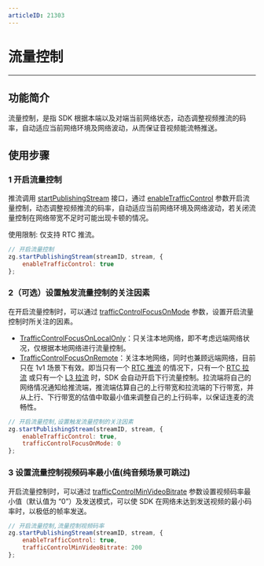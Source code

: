 ```yaml
---
articleID: 21303
---
```

# 流量控制

---

## 功能简介

流量控制，是指 SDK 根据本端以及对端当前网络状态，动态调整视频推流的码率，自动适应当前网络环境及网络波动，从而保证音视频能流畅推送。



## 使用步骤

### 1 开启流量控制

推流调用 [startPublishingStream](@startPublishingStream) 接口，通过 [enableTrafficControl](https://doc-zh.zego.im/article/api?doc=Express_Video_SDK_API~javascript_web~interface~ZegoWebPublishOption#enable-traffic-control) 参数开启流量控制，动态调整视频推流的码率，自动适应当前网络环境及网络波动，若关闭流量控制在网络带宽不足时可能出现卡顿的情况。

<Warning title="注意">

使用限制: 仅支持 RTC 推流。

</Warning>



```javascript
// 开启流量控制
zg.startPublishingStream(streamID, stream, {
    enableTrafficControl: true
};
```

### 2（可选）设置触发流量控制的关注因素

在开启流量控制时，可以通过 [trafficControlFocusOnMode](https://doc-zh.zego.im/article/api?doc=Express_Video_SDK_API~javascript_web~interface~ZegoWebPublishOption#traffic-control-focus-on-mode) 参数，设置开启流量控制时所关注的因素。
- [TrafficControlFocusOnLocalOnly](https://doc-zh.zego.im/article/api?doc=Express_Video_SDK_API~javascript_web~enum~TrafficControlFocusOnMode#traffic-control-focus-on-local-only)：只关注本地网络，即不考虑远端网络状况，仅根据本地网络进行流量控制。
- [TrafficControlFocusOnRemote](https://doc-zh.zego.im/article/api?doc=Express_Video_SDK_API~javascript_web~enum~TrafficControlFocusOnMode#traffic-control-focus-on-remote)：关注本地网络，同时也兼顾远端网络，目前只在 1v1 场景下有效。即当只有一个 [RTC 推流](/glossary/term-explanation#14) 的情况下，只有一个 [RTC 拉流](/glossary/term-explanation#14) 或只有一个 [L3 拉流](/glossary/term-explanation#10) 时，SDK 会自动开启下行流量控制。拉流端将自己的网络情况通知给推流端，推流端估算自己的上行带宽和拉流端的下行带宽，并从上行、下行带宽的估值中取最小值来调整自己的上行码率，以保证连麦的流畅性。


```javascript
// 开启流量控制,设置触发流量控制的关注因素
zg.startPublishingStream(streamID, stream, {
    enableTrafficControl: true,
    trafficControlFocusOnMode: 0
};
```


### 3 设置流量控制视频码率最小值(纯音频场景可跳过)

开启流量控制时，可以通过 [trafficControlMinVideoBitrate](https://doc-zh.zego.im/article/api?doc=Express_Video_SDK_API~javascript_web~interface~ZegoWebPublishOption#traffic-control-min-video-bitrate) 参数设置视频码率最小值（默认值为 “0”）及发送模式，可以使 SDK 在网络未达到发送视频的最小码率时，以极低的帧率发送。


```javascript
// 开启流量控制,流量控制视频码率
zg.startPublishingStream(streamID, stream, {
    enableTrafficControl: true,
    trafficControlMinVideoBitrate: 200
};
```
